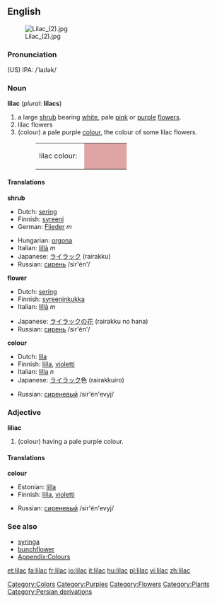 {{wikipedia}}
==English==
[[Image:Lilac (2).jpg|thumb]]
===Pronunciation===
(US) IPA: /ˈlaɪlək/

===Noun===
'''lilac''' (''plural'': '''lilacs''')
#a large [[shrub]] bearing [[white]], pale [[pink]] or [[purple]] [[flower]]s.
#lilac flowers
#(colour) a pale purple [[color|colour]], the colour of some lilac flowers.
#:<table><tr><td>lilac colour: &nbsp;</td><td bgcolor="#DEA5A4" width="80">&nbsp; </td></tr></table>

====Translations====
'''shrub'''
{{top}}
*Dutch: [[sering]]
*Finnish: [[syreeni]]
*German: [[Flieder]] ''m''
{{mid}}
*Hungarian: [[orgona]]
*Italian: [[lillà]] ''m''
*Japanese: [[ライラック]] (rairakku)
*Russian: [[сирень]] /sir'én'/ {{f}}
{{bottom}}

'''flower'''
{{top}}
*Dutch: [[sering]]
*Finnish: [[syreeninkukka]]
*Italian: [[lillà]] ''m''
{{mid}}
*Japanese: [[ライラック]]の[[花]] (rairakku no hana)
*Russian: [[сирень]] /sir'én'/ {{f}}
{{bottom}}

'''colour'''
{{top}}
*Dutch: [[lila]]
*Finnish: [[liila]], [[violetti]]
*Italian: [[lilla]] ''n''
*Japanese: [[ライラック]]色 (rairakkuiro)
{{mid}}
*Russian: [[сиреневый]] /sir'én'evyj/ 
{{bottom}}

===Adjective===
'''liliac'''
#(colour) having a pale purple colour.

====Translations====
'''colour'''
{{top}}
*Estonian: [[lilla]]
*Finnish: [[liila]], [[violetti]]
{{mid}}
*Russian: [[сиреневый]] /sir'én'evyj/ 
{{bottom}}

===See also===
*[[syringa]]
*[[bunchflower]]
*[[Wiktionary_Appendix:Colours|Appendix:Colours]]

[[Category:Colors]]
[[Category:Purples]]
[[Category:Flowers]]
[[Category:Plants]]
[[Category:Persian derivations]]

[[et:lilac]]
[[fa:lilac]]
[[fr:lilac]]
[[io:lilac]]
[[it:lilac]]
[[hu:lilac]]
[[pl:lilac]]
[[vi:lilac]]
[[zh:lilac]]